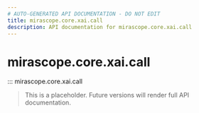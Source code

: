 ```yaml
---
# AUTO-GENERATED API DOCUMENTATION - DO NOT EDIT
title: mirascope.core.xai.call
description: API documentation for mirascope.core.xai.call
---
```


# mirascope.core.xai.call

::: mirascope.core.xai.call

> This is a placeholder. Future versions will render full API documentation.

